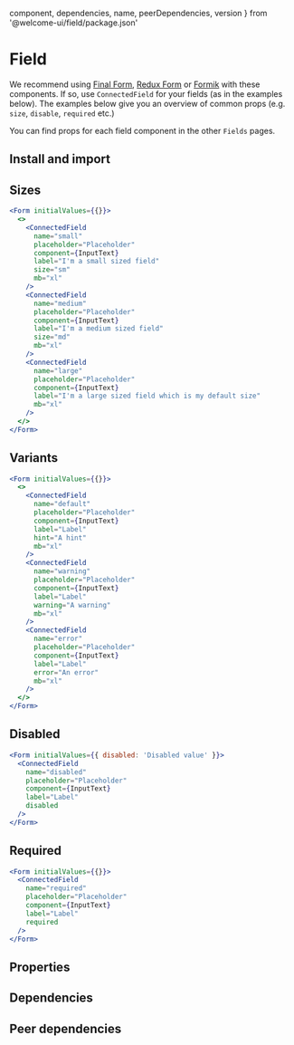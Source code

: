 
  component,
  dependencies,
  name,
  peerDependencies,
  version
} from '@welcome-ui/field/package.json'

# Field

<tagversion version={version} name={name} />

We recommend using [Final Form](https://github.com/final-form/react-final-form), [Redux Form](https://github.com/erikras/redux-form) or [Formik](https://github.com/jaredpalmer/formik) with these components. If so, use `ConnectedField` for your fields (as in the examples below). The examples below give you an overview of common props (e.g. `size`, `disable`, `required` etc.)

You can find props for each field component in the other `Fields` pages.

## Install and import

<usage component={component} name={name} peerDependencies={peerDependencies} />

## Sizes

```jsx
<Form initialValues={{}}>
  <>
    <ConnectedField
      name="small"
      placeholder="Placeholder"
      component={InputText}
      label="I'm a small sized field"
      size="sm"
      mb="xl"
    />
    <ConnectedField
      name="medium"
      placeholder="Placeholder"
      component={InputText}
      label="I'm a medium sized field"
      size="md"
      mb="xl"
    />
    <ConnectedField
      name="large"
      placeholder="Placeholder"
      component={InputText}
      label="I'm a large sized field which is my default size"
      mb="xl"
    />
  </>
</Form>
```

## Variants

```jsx
<Form initialValues={{}}>
  <>
    <ConnectedField
      name="default"
      placeholder="Placeholder"
      component={InputText}
      label="Label"
      hint="A hint"
      mb="xl"
    />
    <ConnectedField
      name="warning"
      placeholder="Placeholder"
      component={InputText}
      label="Label"
      warning="A warning"
      mb="xl"
    />
    <ConnectedField
      name="error"
      placeholder="Placeholder"
      component={InputText}
      label="Label"
      error="An error"
      mb="xl"
    />
  </>
</Form>
```

## Disabled

```jsx
<Form initialValues={{ disabled: 'Disabled value' }}>
  <ConnectedField
    name="disabled"
    placeholder="Placeholder"
    component={InputText}
    label="Label"
    disabled
  />
</Form>
```

## Required

```jsx
<Form initialValues={{}}>
  <ConnectedField
    name="required"
    placeholder="Placeholder"
    component={InputText}
    label="Label"
    required
  />
</Form>
```

## Properties

<props of="ConnectedField" propTypes={props.propTypes} />

## Dependencies

<dependencies dependencies={dependencies} />

## Peer dependencies

<dependencies dependencies={peerDependencies} />
